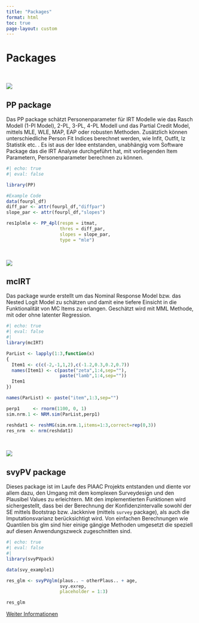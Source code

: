 ```yaml
---
title: "Packages"
format: html
toc: true
page-layout: custom
---
```


<style>
/* Versteckt den automatisch generierten Titel */
.title, .header { 
    display: none;
}
</style>

::: {.grid}

::: {.g-col-4 .g-start-3}
<h1 class="packi">Packages</h1>
:::

:::



<br>

::: {.grid}


::: {.g-col-4 .g-start-3}
[![](hex_sticker/pp1_hex_2.png)](https://cran.r-project.org/web/packages/PP/)
:::

::: {.g-col-4 .g-start-7}

## PP package

Das PP package schätzt Personenparameter für IRT Modelle wie das Rasch Modell 
(1-Pl Model), 2-PL, 3-PL, 4-PL Modell und das Partial Credit Model, mittels
MLE, WLE, MAP, EAP oder robusten Methoden. Zusätzlich
können unterschiedliche Person Fit Indices berechnet werden, wie Infit, Outfit, 
lz Statistik etc. . Es ist aus der Idee entstanden, unabhängig vom Software Package
das die IRT Analyse durchgeführt hat, mit vorliegenden Item Parametern, 
Personenparameter berechnen zu können.



```r
#| echo: true
#| eval: false

library(PP)

#Example Code
data(fourpl_df)
diff_par <- attr(fourpl_df,"diffpar")
slope_par <- attr(fourpl_df,"slopes")

res1plmle <- PP_4pl(respm = itmat, 
                    thres = diff_par, 
                    slopes = slope_par, 
                    type = "mle")
```

:::

:::


<br>


::: {.grid}


::: {.g-col-4 .g-start-3}
[![](hex_sticker/mcirt_hex.png)](https://github.com/manuelreif/mcIRT)
:::

::: {.g-col-4 .g-start-7}

## mcIRT

Das package wurde erstellt um das Nominal Response Model bzw. das
Nested Logit Model zu schätzen und damit eine tiefere Einsicht in die 
Funktionalität von MC Items zu erlangen. Geschätzt wird mit
MML Methode, mit oder ohne latenter Regression.


```r
#| echo: true
#| eval: false
#| 
library(mcIRT)

ParList <- lapply(1:3,function(x)
{
  Item1 <- c(c(-2,-1,1,2),c(-1.2,0.3,0.2,0.7))
  names(Item1) <- c(paste("zeta",1:4,sep=""),
                    paste("lamb",1:4,sep=""))
  Item1
})

names(ParList) <- paste("item",1:3,sep="")

perp1     <- rnorm(1100, 0, 1)
sim.nrm.1 <- NRM.sim(ParList,perp1)

reshdat1 <- reshMG(sim.nrm.1,items=1:3,correct=rep(0,3))
res_nrm  <- nrm(reshdat1)
```


:::

:::


<br>


::: {.grid}

::: {.g-col-4 .g-start-3}
[![](hex_sticker/pvpack_hex.png)](https://github.com/manuelreif/svyPVpack)
:::

::: {.g-col-4 .g-start-7}

## svyPV package

Dieses package ist im Laufe des PIAAC Projekts entstanden und diente
vor allem dazu, den Umgang mit dem komplexen Surveydesign und den Plausibel Values
zu erleichtern. Mit den implementierten Funktionen wird sichergestellt,
dass bei der Berechnung der Konfidenzintervalle sowohl der SE mittels 
Bootstrap bzw. Jackknive (mittels `survey` package), als auch die Imputationsvarianz 
berücksichtigt wird. Von einfachen Berechnungen wie Quantilen bis glm sind 
hier einige gängige Methoden umgesetzt die speziell auf diesen Anwendungszweck 
zugeschnitten sind.

```r
#| echo: true
#| eval: false
#| 
library(svyPVpack)

data(svy_example1)

res_glm <- svyPVglm(plaus.. ~ otherPlaus.. + age, 
                    svy.exrep, 
                    placeholder = 1:3)

res_glm
```

[Weiter Informationen](https://github.com/manuelreif/svyPVpack/wiki)

:::


:::

<br>



